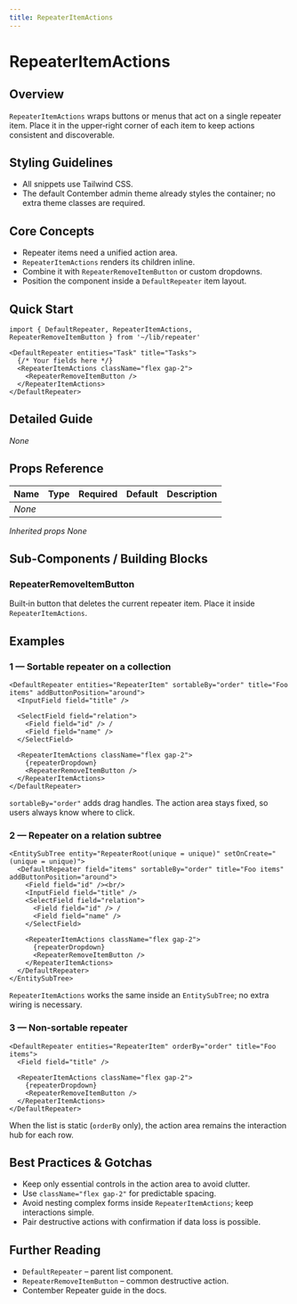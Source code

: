 ```yaml
---
title: RepeaterItemActions
---
```

<!-- Examples count: 3 -->


# RepeaterItemActions

## Overview
`RepeaterItemActions` wraps buttons or menus that act on a single repeater item.
Place it in the upper‑right corner of each item to keep actions consistent and discoverable.

## Styling Guidelines
* All snippets use Tailwind CSS.
* The default Contember admin theme already styles the container; no extra theme classes are required.

## Core Concepts
* Repeater items need a unified action area.
* `RepeaterItemActions` renders its children inline.
* Combine it with `RepeaterRemoveItemButton` or custom dropdowns.
* Position the component inside a `DefaultRepeater` item layout.

## Quick Start
```tsx
import { DefaultRepeater, RepeaterItemActions, RepeaterRemoveItemButton } from '~/lib/repeater'

<DefaultRepeater entities="Task" title="Tasks">
  {/* Your fields here */}
  <RepeaterItemActions className="flex gap-2">
    <RepeaterRemoveItemButton />
  </RepeaterItemActions>
</DefaultRepeater>
```

## Detailed Guide
_None_

## Props Reference
| Name | Type | Required | Default | Description |
|------|------|----------|---------|-------------|
| _None_ | | | | |

_Inherited props_
_None_

## Sub-Components / Building Blocks

### RepeaterRemoveItemButton
Built‑in button that deletes the current repeater item. Place it inside `RepeaterItemActions`.

## Examples

### 1 — Sortable repeater on a collection
```tsx
<DefaultRepeater entities="RepeaterItem" sortableBy="order" title="Foo items" addButtonPosition="around">
  <InputField field="title" />

  <SelectField field="relation">
    <Field field="id" /> /
    <Field field="name" />
  </SelectField>

  <RepeaterItemActions className="flex gap-2">
    {repeaterDropdown}
    <RepeaterRemoveItemButton />
  </RepeaterItemActions>
</DefaultRepeater>
```
`sortableBy="order"` adds drag handles. The action area stays fixed, so users always know where to click.

### 2 — Repeater on a relation subtree
```tsx
<EntitySubTree entity="RepeaterRoot(unique = unique)" setOnCreate="(unique = unique)">
  <DefaultRepeater field="items" sortableBy="order" title="Foo items" addButtonPosition="around">
    <Field field="id" /><br/>
    <InputField field="title" />
    <SelectField field="relation">
      <Field field="id" /> /
      <Field field="name" />
    </SelectField>

    <RepeaterItemActions className="flex gap-2">
      {repeaterDropdown}
      <RepeaterRemoveItemButton />
    </RepeaterItemActions>
  </DefaultRepeater>
</EntitySubTree>
```
`RepeaterItemActions` works the same inside an `EntitySubTree`; no extra wiring is necessary.

### 3 — Non‑sortable repeater
```tsx
<DefaultRepeater entities="RepeaterItem" orderBy="order" title="Foo items">
  <Field field="title" />

  <RepeaterItemActions className="flex gap-2">
    {repeaterDropdown}
    <RepeaterRemoveItemButton />
  </RepeaterItemActions>
</DefaultRepeater>
```
When the list is static (`orderBy` only), the action area remains the interaction hub for each row.

## Best Practices & Gotchas
* Keep only essential controls in the action area to avoid clutter.
* Use `className="flex gap-2"` for predictable spacing.
* Avoid nesting complex forms inside `RepeaterItemActions`; keep interactions simple.
* Pair destructive actions with confirmation if data loss is possible.

## Further Reading
* `DefaultRepeater` – parent list component.
* `RepeaterRemoveItemButton` – common destructive action.
* Contember Repeater guide in the docs.

<!-- End of Generated Documentation -->
